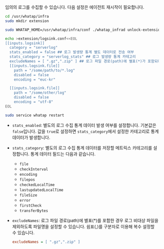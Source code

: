 임의의 로그를 수집할 수 있습니다. 다음 설정은 에이전트 재시작이 필요합니다.

```bash title='Linux Shell' showLineNumbers {9-11}
cd /usr/whatap/infra
sudo mkdir extension

sudo WHATAP_HOME=/usr/whatap/infra/conf ./whatap_infrad unlock-extension

echo >extension/logsink.conf<<EOL
[[inputs.logsink]]
  category = "serverlog"
  stats_enabled = false ## 로그 발생량 통계 별도 데이터로 전송 여부
  stats_category = "serverlog_stats" ## 로그 발생량 통계 카테고리
  excludeNames = [ ".gz",".zip" ] ## 로그 파일 경로(path)에 별표(*)가 포함되어 제외할 로그 비대상 파일명 설정
  [[inputs.logsink.file]]
    path = "/some/path/to/*.log"
    disabled = false
    encoding = "euc-kr"

  [[inputs.logsink.file]]
    path = "/some/other/log"
    disabled = false
    encoding = "utf-8"
EOL

sudo service whatap restart
```

* `stats_enabled`: 별도의 로그 수집 통계 데이터 발생 여부를 설정합니다. 기본값은 `false`입니다. 값을 `true`로 설정하면 `stats_category`에서 설정한 카테고리로 통계 데이터가 발생합니다.

* `stats_category`: 별도의 로그 수집 통계 데이터를 저장할 메트릭스 카테고리를 설정합니다. 통계 데이터 필드는 다음과 같습니다.

  * `file`
  * `checkInterval`
  * `encoding`
  * `filepos`
  * `checkedLocalTime`
  * `lastupdatedLocalTime`
  * `fileSize`
  * `error`
  * `firstCheck`
  * `transferBytes`

* `excludeNames`: 로그 파일 경로(path)에 별표(*)를 포함한 경우 로그 비대상 파일을 제외하도록 파일명을 설정할 수 있습니다. 쉼표(,)를 구분자로 이용해 복수 설정할 수 있습니다.

  ```ini title='예시'
  excludeNames = [ ".gz",".zip" ]
  ```